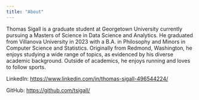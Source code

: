 ```yaml
---
title: "About"
---
```


Thomas Sigall is a graduate student at Georgetown University currently pursuing a Masters of Science in Data Science and Analytics. He graduated from Villanova University in 2023 with a B.A. in Philosophy and Minors in Computer Science and Statistics. Originally from Redmond, Washington, he enjoys studying a wide range of topics, as evidenced by his diverse academic background. Outside of academics, he enjoys running and loves to follow sports.

LinkedIn: <https://www.linkedin.com/in/thomas-sigall-496544224/>

GitHub: <https://github.com/tsigall/>

